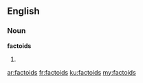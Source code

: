 ==English==

===Noun===
'''factoids'''

# {{plural of|[[factoid]]}}

[[ar:factoids]]
[[fr:factoids]]
[[ku:factoids]]
[[my:factoids]]